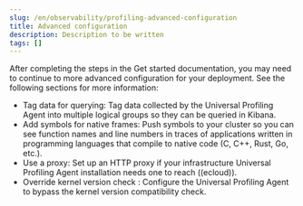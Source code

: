 ```yaml
---
slug: /en/observability/profiling-advanced-configuration
title: Advanced configuration
description: Description to be written
tags: []
---
```


<div id="profiling-advanced-configuration"></div>

After completing the steps in the <DocLink slug="/en/observability/profiling-get-started">Get started</DocLink> documentation, you may need to continue to more advanced configuration for your deployment.
See the following sections for more information:

* <DocLink slug="/en/observability/profiling-tag-data-query">Tag data for querying</DocLink>: Tag data collected by the Universal Profiling Agent into multiple logical groups so they can be queried in Kibana.
* <DocLink slug="/en/observability/profiling-add-symbols">Add symbols for native frames</DocLink>: Push symbols to your cluster so you can see function names and line numbers in traces of applications written in programming languages that compile to native code (C, C++, Rust, Go, etc.).
* <DocLink slug="/en/observability/profiling-use-a-proxy">Use a proxy</DocLink>:  Set up an HTTP proxy if your infrastructure Universal Profiling Agent installation needs one to reach ((ecloud)).
* <DocLink slug="/en/observability/profiling-no-kernel-version-check">Override kernel version check </DocLink>: Configure the Universal Profiling Agent to bypass the kernel version compatibility check.

